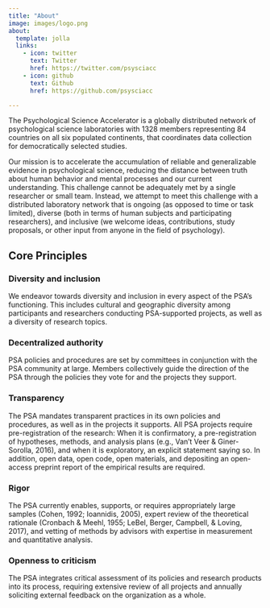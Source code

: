 ```yaml
---
title: "About"
image: images/logo.png
about:
  template: jolla
  links:
    - icon: twitter
      text: Twitter
      href: https://twitter.com/psysciacc
    - icon: github
      text: Github
      href: https://github.com/psysciacc

---
```


The Psychological Science Accelerator is a globally distributed network of psychological science laboratories with 1328 members representing 84 countries on all six populated continents, that coordinates data collection for democratically selected studies.

Our mission is to accelerate the accumulation of reliable and generalizable evidence in psychological science, reducing the distance between truth about human behavior and mental processes and our current understanding. This challenge cannot be adequately met by a single researcher or small team. Instead, we attempt to meet this challenge with a distributed laboratory network that is ongoing (as opposed to time or task limited), diverse (both in terms of human subjects and participating researchers), and inclusive (we welcome ideas, contributions, study proposals, or other input from anyone in the field of psychology).

## Core Principles

### Diversity and inclusion

We endeavor towards diversity and inclusion in every aspect of the PSA’s functioning. This includes cultural and geographic diversity among participants and researchers conducting PSA-supported projects, as well as a diversity of research topics.

### Decentralized authority

PSA policies and procedures are set by committees in conjunction with the PSA community at large. Members collectively guide the direction of the PSA through the policies they vote for and the projects they support.

### Transparency

The PSA mandates transparent practices in its own policies and procedures, as well as in the projects it supports. All PSA projects require pre-registration of the research: When it is confirmatory, a pre-registration of hypotheses, methods, and analysis plans (e.g., Van’t Veer & Giner-Sorolla, 2016), and when it is exploratory, an explicit statement saying so. In addition, open data, open code, open materials, and depositing an open- access preprint report of the empirical results are required.

### Rigor

The PSA currently enables, supports, or requires appropriately large samples (Cohen, 1992; Ioannidis, 2005), expert review of the theoretical rationale (Cronbach & Meehl, 1955; LeBel, Berger, Campbell, & Loving, 2017), and vetting of methods by advisors with expertise in measurement and quantitative analysis.

### Openness to criticism

The PSA integrates critical assessment of its policies and research products into its process, requiring extensive review of all projects and annually soliciting external feedback on the organization as a whole.

